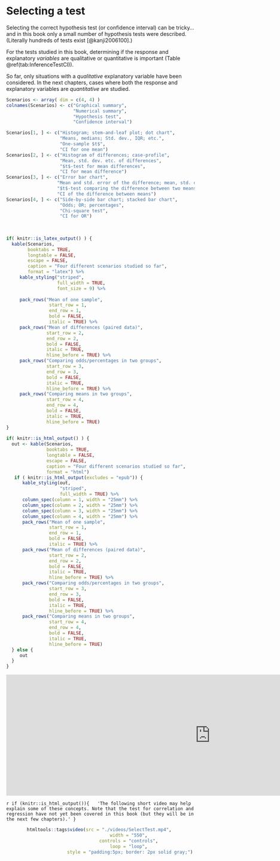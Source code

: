 # Selecting a test {#SelectTest}



Selecting the correct hypothesis test (or confidence interval) 
can be tricky...
and in this book only a small number of hypothesis tests
were described.
(Literally hundreds of tests exist 
[@kanji2006100].)

For the tests studied in this book,
determining if the response and explanatory *variables*
are qualitative or quantitative is important
(Table \@ref(tab:InferenceTestCI)).

So far,
only situations with a *qualitative* explanatory variable
have been considered.
In the next chapters,
cases where both the response and explanatory variables 
are *quantitative* are studied.







```r
Scenarios <- array( dim = c(4, 4) )
colnames(Scenarios) <- c("Graphical summary",
                         "Numerical summary",
                         "Hypothesis test",
                         "Confidence interval")

Scenarios[1, ] <- c("Histogram; stem-and-leaf plot; dot chart",
                    "Means, medians; Std. dev., IQR; etc.",
                    "One-sample $t$",
                    "CI for one mean")
Scenarios[2, ] <- c("Histogram of differences; case-profile",
                    "Mean, std. dev. etc. of differences",
                    "$t$-test for mean differences",
                    "CI for mean difference")
Scenarios[3, ] <- c("Error bar chart",
                   "Mean and std. error of the difference; mean, std. dev. etc. of each group",
                   "$t$-test comparing the difference between two means",
                   "CI of the difference between means")
Scenarios[4, ] <- c("Side-by-side bar chart; stacked bar chart",
                    "Odds; OR; percentages",
                    "Chi-square test",
                    "CI for OR")
                    
                    
                    
if( knitr::is_latex_output() ) {
  kable(Scenarios,
        booktabs = TRUE,
        longtable = FALSE,
        escape = FALSE,
        caption = "Four different scenarios studied so far",
        format = "latex") %>%
     kable_styling("striped", 
                   full_width = TRUE, 
                   font_size = 9) %>%
    
     pack_rows("Mean of one sample",                         
                start_row = 1, 
                end_row = 1, 
                bold = FALSE, 
                italic = TRUE) %>%
     pack_rows("Mean of differences (paired data)",          
               start_row = 2, 
               end_row = 2, 
               bold = FALSE, 
               italic = TRUE, 
               hline_before = TRUE) %>%
     pack_rows("Comparing odds/percentages in two groups",   
               start_row = 3, 
               end_row = 3, 
               bold = FALSE, 
               italic = TRUE, 
               hline_before = TRUE) %>%
     pack_rows("Comparing means in two groups",              
               start_row = 4, 
               end_row = 4, 
               bold = FALSE,
               italic = TRUE,
               hline_before = TRUE)
}                 
                    
if( knitr::is_html_output() ) {
  out <- kable(Scenarios,
               booktabs = TRUE,
               longtable = FALSE,
               escape = FALSE,
               caption = "Four different scenarios studied so far",
               format = "html")
   if ( knitr::is_html_output(excludes = "epub")) {
      kable_styling(out, 
                    "striped", 
                    full_width = TRUE) %>%
      column_spec(column = 1, width = "25mm") %>%
      column_spec(column = 2, width = "25mm") %>%
      column_spec(column = 3, width = "25mm") %>%
      column_spec(column = 4, width = "25mm") %>%
      pack_rows("Mean of one sample",                         
                start_row = 1, 
                end_row = 1, 
                bold = FALSE, 
                italic = TRUE) %>%
      pack_rows("Mean of differences (paired data)",          
                start_row = 2, 
                end_row = 2, 
                bold = FALSE, 
                italic = TRUE, 
                hline_before = TRUE) %>%
      pack_rows("Comparing odds/percentages in two groups",   
                start_row = 3, 
                end_row = 3, 
                bold = FALSE, 
                italic = TRUE, 
                hline_before = TRUE) %>%
      pack_rows("Comparing means in two groups",              
                start_row = 4, 
                end_row = 4, 
                bold = FALSE, 
                italic = TRUE, 
                hline_before = TRUE)
  } else {
     out
  }
}

```




<iframe src="https://h5p.org/h5p/embed/488122" width="1090" height="324" frameborder="0" allowfullscreen="allowfullscreen"></iframe><script src="https://h5p.org/sites/all/modules/h5p/library/js/h5p-resizer.js" charset="UTF-8"></script>



 
`r if (knitr::is_html_output()){
  'The following short video may help explain some of these concepts. Note that the test for correlation and regression have not yet been covered in this book (but they will be in the next few chapters).'
}`


<div style="text-align:center;">
```r
htmltools::tags$video(src = "./videos/SelectTest.mp4", 
                      width = "550", 
                      controls = "controls", 
                      loop = "loop", 
                      style = "padding:5px; border: 2px solid gray;")
```
</div>


